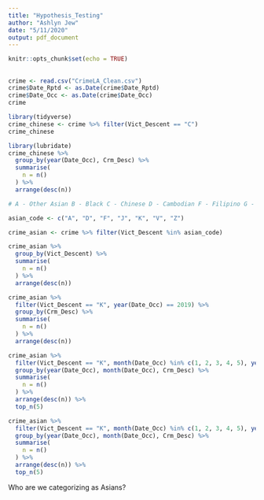 ```yaml
---
title: "Hypothesis_Testing"
author: "Ashlyn Jew"
date: "5/11/2020"
output: pdf_document
---
```


```r
knitr::opts_chunk$set(echo = TRUE)
```

##
```r
crime <- read.csv("CrimeLA_Clean.csv")
crime$Date_Rptd <- as.Date(crime$Date_Rptd)
crime$Date_Occ <- as.Date(crime$Date_Occ)
crime
```

```r
library(tidyverse)
crime_chinese <- crime %>% filter(Vict_Descent == "C")
crime_chinese
```

```r
library(lubridate)
crime_chinese %>%
  group_by(year(Date_Occ), Crm_Desc) %>%
  summarise(
    n = n()
  ) %>% 
  arrange(desc(n))
```

```r
# A - Other Asian B - Black C - Chinese D - Cambodian F - Filipino G - Guamanian H - Hispanic/Latin/Mexican I - American Indian/Alaskan Native J - Japanese K - Korean L - Laotian O - Other P - Pacific Islander S - Samoan U - Hawaiian V - Vietnamese W - White X - Unknown Z - Asian Indian

asian_code <- c("A", "D", "F", "J", "K", "V", "Z")

crime_asian <- crime %>% filter(Vict_Descent %in% asian_code)

crime_asian %>% 
  group_by(Vict_Descent) %>% 
  summarise(
    n = n()
  ) %>% 
  arrange(desc(n))

crime_asian %>% 
  filter(Vict_Descent == "K", year(Date_Occ) == 2019) %>% 
  group_by(Crm_Desc) %>%
  summarise(
    n = n()
  ) %>% 
  arrange(desc(n))

crime_asian %>% 
  filter(Vict_Descent == "K", month(Date_Occ) %in% c(1, 2, 3, 4, 5), year(Date_Occ) == 2019) %>% 
  group_by(year(Date_Occ), month(Date_Occ), Crm_Desc) %>%
  summarise(
    n = n()
  ) %>% 
  arrange(desc(n)) %>% 
  top_n(5)

crime_asian %>% 
  filter(Vict_Descent == "K", month(Date_Occ) %in% c(1, 2, 3, 4, 5), year(Date_Occ) == 2020) %>% 
  group_by(year(Date_Occ), month(Date_Occ), Crm_Desc) %>%
  summarise(
    n = n()
  ) %>% 
  arrange(desc(n)) %>% 
  top_n(5)
```

Who are we categorizing as Asians?
